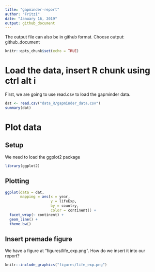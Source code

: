 ```yaml
---
title: "gapminder-report"
author: "Fritzi"
date: "January 16, 2019"
output: github_document
---
```

The output file can also be in github format. Choose output: github_document 
```r
knitr::opts_chunk$set(echo = TRUE)
```

# Load the data, insert R chunk using ctrl alt i
First, we are going to use read.csv to load the gapminder data.


```r
dat <- read.csv("data_R/gapminder_data.csv")
summary(dat)
```

# Plot data

## Setup

We need to load the ggplot2 package
```r
library(ggplot2)
```

## Plotting

```r
ggplot(data = dat,
       mapping = aes(x = year,
                     y = lifeExp,
                     by = country,
                     color = continent)) +
  facet_wrap(~ continent) +
  geom_line() +
  theme_bw()
```

## Insert premade figure


We have a figure at "figures/life_exp.png". How do we insert it into our report?

```r
knitr::include_graphics("figures/life_exp.png")
```

